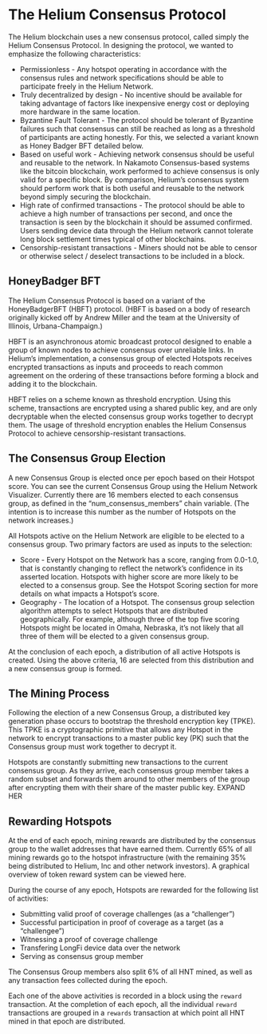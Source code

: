 # The Helium Consensus Protocol

The Helium blockchain uses a new consensus protocol, called simply the Helium Consensus Protocol. In designing the protocol, we wanted to emphasize the following characteristics:
* Permissionless - Any hotspot operating in accordance with the consensus rules and network specifications should be able to participate freely in the Helium Network. 
* Truly decentralized by design - No incentive should be available for taking advantage of factors like inexpensive energy cost or deploying more hardware in the same location. 
* Byzantine Fault Tolerant - The protocol should be tolerant of Byzantine failures such that consensus can still be reached as long as a threshold of participants are acting honestly. For this, we selected a variant known as Honey Badger BFT detailed below. 
* Based on useful work - Achieving network consensus should be useful and reusable to the network. In Nakamoto Consensus-based systems like the bitcoin blockchain, work performed to achieve consensus is only valid for a specific block. By comparison, Helium’s consensus system should perform work that is both useful and reusable to the network beyond simply securing the blockchain. 
* High rate of confirmed transactions - The protocol should be able to achieve a high number of transactions per second, and once the transaction is seen by the blockchain it should be assumed confirmed. Users sending device data through the Helium network cannot tolerate long block settlement times typical of other blockchains. 
* Censorship-resistant transactions - Miners should not be able to censor or otherwise select / deselect transactions to be included in a block. 

## HoneyBadger BFT

The Helium Consensus Protocol is based on a variant of the HoneyBadgerBFT (HBFT) protocol. (HBFT is based on a body of research originally kicked off by Andrew Miller and the team at the University of Illinois, Urbana-Champaign.) 

HBFT is an asynchronous atomic broadcast protocol designed to enable a group of known nodes to achieve consensus over unreliable links. In Helium’s implementation, a consensus group of elected Hotspots receives encrypted transactions as inputs and proceeds to reach common agreement on the ordering of these transactions before forming a block and adding it to the blockchain. 

HBFT relies on a scheme known as threshold encryption. Using this scheme, transactions are encrypted using a shared public key, and are only decryptable when the elected consensus group works together to decrypt them. The usage of threshold encryption enables the Helium Consensus Protocol to achieve censorship-resistant transactions.

## The Consensus Group Election
A new Consensus Group is elected once per epoch based on their Hotspot score. You can see the current Consensus Group using the Helium Network Visualizer. Currently there are 16 members elected to each consensus group, as defined in the “num_consensus_members” chain variable. (The intention is to increase this number as the number of Hotspots on the network increases.)  

All Hotspots active on the Helium Network are eligible to be elected to a consensus group. Two primary factors are used as inputs to the selection:

* Score - Every Hotspot on the Network has a score, ranging from 0.0-1.0, that is constantly changing to reflect the network’s confidence in its asserted location. Hotspots with higher score are more likely to be elected to a consensus group. See the Hotspot Scoring section for more details on what impacts a Hotspot’s score.
* Geography - The location of a Hotspot. The consensus group selection algorithm attempts to select Hotspots that are distributed geographically. For example, although three of the top five scoring Hotspots might be located in Omaha, Nebraska, it’s not likely that all three of them will be elected to a given consensus group. 

At the conclusion of each epoch, a distribution of all active Hotspots is created. Using the above criteria, 16 are selected from this distribution and a new consensus group is formed. 

## The Mining Process 

Following the election of a new Consensus Group, a distributed key generation phase occurs to bootstrap the threshold encryption key (TPKE). This TPKE is a cryptographic primitive that allows any Hotspot in the network to encrypt transactions to a master public key (PK) such that the Consensus group must work together to decrypt it.

Hotspots are constantly submitting new transactions to the current consensus group. As they arrive, each consensus group member takes a random subset and forwards them around to other members of the group after encrypting them with their share of the master public key. EXPAND HER
 
 
## Rewarding Hotspots 

At the end of each epoch, mining rewards are distributed by the consensus group to the wallet addresses that have earned them. Currently 65% of all mining rewards go to the hotspot infrastructure (with the remaining 35% being distributed to Helium, Inc and other network investors). A graphical overview of token reward system can be viewed here.
 
During the course of any epoch, Hotspots are rewarded for the following list of activities:

* Submitting valid proof of coverage challenges (as a “challenger”)
* Successful participation in proof of coverage as a target (as a “challengee”) 
* Witnessing a proof of coverage challenge
* Transfering LongFi device data over the network 
* Serving as consensus group member

The Consensus Group members also split 6% of all HNT mined, as well as any transaction fees collected during the epoch. 

Each one of the above activities is recorded in a block using the `reward` transaction. At the completion of each epoch, all the individual `reward` transactions are grouped in a `rewards` transaction at which point all HNT mined in that epoch are distributed. 
